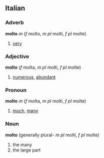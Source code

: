 ==Italian==
===Adverb===
'''molto''' ''m'' (''f'' molto, ''m pl'' molti, ''f pl'' molte)

# [[very]]

===Adjective===
'''molto''' (''f'' molta, ''m pl'' molti, ''f pl'' molte)

# [[numerous]], [[abundant]]

===Pronoun===
'''molto''' ''m'' (''f'' molta, ''m pl'' molti, ''f pl'' molte)

# [[much]], [[many]]

===Noun===
'''molto''' (generally plural- ''m pl'' molti, ''f pl'' molte)

# the many
# the large part